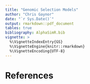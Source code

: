 ```yaml
---
title: "Genomic Selection Models"
author: "Chris Gaynor"
date: "`r Sys.Date()`"
output: rmarkdown::pdf_document
tables: true
bibliography: AlphaSimR.bib
vignette: >
  %\VignetteIndexEntry{GS}
  %\VignetteEngine{knitr::rmarkdown}
  %\VignetteEncoding{UTF-8}
---
```




# References

